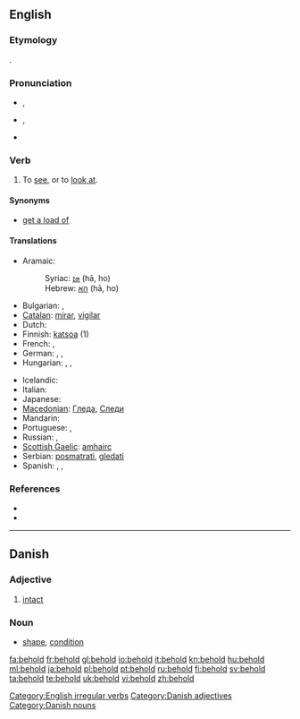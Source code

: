 ==English==

===Etymology===
{{etyl|ang}} {{term|behealdan|lang=ang}}.

===Pronunciation===
* {{a|UK}} {{IPA|/bɪ'həʊld/}}, {{SAMPA|/bI"h@Uld/}}
* {{a|GenAM}} {{IPA|/bɪ'hoʊld/}}, {{SAMPA|/bI"hoUld/}}
* {{audio|en-us-behold.ogg|Audio (US)}}

===Verb===
{{en-verb|beholds|beholding|beheld|'''[[beheld]]''' or rarely '''[[beholden]]'''}}

# {{transitive}} To [[see]], or to [[look at]].

====Synonyms====
* [[get a load of]]

====Translations====
{{trans-top|to see, to look at}}
* Aramaic:
*: Syriac: [[ܗܐ]] (hā, ho)
*: Hebrew: [[הא]] (hā, ho)
* Bulgarian: {{t|bg|гледам}},  {{t+|bg|виждам}}
* [[Catalan]]: [[mirar]], [[vigilar]]
* Dutch: {{t+|nl|aanschouwen}}
* Finnish: [[katsoa]] (1)
* French: {{t+|fr|regarder}}, {{t+|fr|voir}}
* German: {{t+|de|betrachten}}, {{t+|de|sehen}}, {{t+|de|schauen}}
* Hungarian: {{t|hu|meglát}},  {{t|hu|észrevesz}},  {{t|hu| megpillant}}
{{trans-mid}}
* Icelandic: {{t+|is|sjá}}
* Italian: {{t+|it|guardare}}
* Japanese: {{t+|ja|見る|tr=miru}}
* [[Macedonian]]: [[Гледа]], [[Следи]]
* Mandarin: {{t-|cmn|看|tr=kàn|sc=Hani}}
* Portuguese: {{t+|pt|ver}}, {{t+|pt|contemplar}}
* Russian: {{t+|ru|смотреть}}, {{t+|ru|глядеть}}
* [[Scottish Gaelic]]: [[amhairc]]
* Serbian: [[posmatrati]], [[gledati]]
* Spanish: {{t-|es|contemplar}}, {{t+|es|mirar}}, {{t+|es|observar}}
{{trans-bottom}}

===References===
* {{R:Century 1911}}
* {{R:Webster 1913}}

[[Category:English irregular verbs]]

----

==Danish==
===Adjective===

#[[intact]]

===Noun===
*[[shape]], [[condition]]

[[Category:Danish adjectives]]
[[Category:Danish nouns]]

[[fa:behold]]
[[fr:behold]]
[[gl:behold]]
[[io:behold]]
[[it:behold]]
[[kn:behold]]
[[hu:behold]]
[[ml:behold]]
[[ja:behold]]
[[pl:behold]]
[[pt:behold]]
[[ru:behold]]
[[fi:behold]]
[[sv:behold]]
[[ta:behold]]
[[te:behold]]
[[uk:behold]]
[[vi:behold]]
[[zh:behold]]